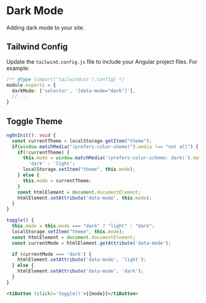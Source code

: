 
<Meta title="Getting Started/Dark Mode" />

# Dark Mode

Adding dark mode to your site.

## Tailwind Config

Update the `tailwind.config.js` file to include your Angular project files. For example:
```typescript
/** @type {import('tailwindcss').Config} */
module.exports = {
  darkMode: ['selector', '[data-mode="dark"]'],
  // ...
}
```

## Toggle Theme

```typescript
ngOnInit(): void {
  const currentTheme = localStorage.getItem("theme");
  if(window.matchMedia("(prefers-color-sheme)").media !== "not all") {
    if(!currentTheme) {
      this.mode = window.matchMedia('(prefers-color-scheme: dark)').matches ?
        'dark' : 'light';
      localStorage.setItem("theme", this.mode);
    } else {
      this.mode = currentTheme;
    }
    const htmlElement = document.documentElement;
    htmlElement.setAttribute('data-mode', this.mode);
  }
}

toggle() {
  this.mode = this.mode === "dark" ? "light" : "dark";
  localStorage.setItem("theme", this.mode);
  const htmlElement = document.documentElement;
  const currentMode = htmlElement.getAttribute('data-mode');

  if (currentMode === 'dark') {
    htmlElement.setAttribute('data-mode', 'light');
  } else {
    htmlElement.setAttribute('data-mode', 'dark');
  }
}
```
```html
<tiButton (click)='toggle()'>{{mode}}</tiButton>
```

